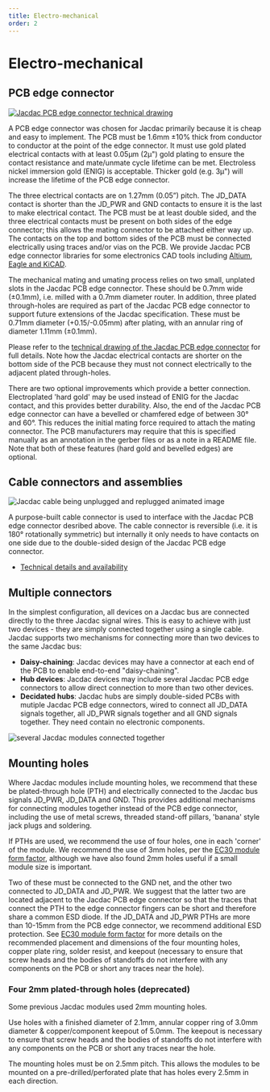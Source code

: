 ```yaml
---
title: Electro-mechanical
order: 2
---
```


# Electro-mechanical

## PCB edge connector

[![Jacdac PCB edge connector technical drawing](./pcbfootprint.png)](https://aka.ms/jacdac-edge-connector)

A PCB edge connector was chosen for Jacdac primarily because it is cheap and easy to implement. The PCB must be 1.6mm ±10% thick from conductor to conductor at the point of the edge connector. It must use gold plated electrical contacts with at least 0.05μm (2μ") gold plating to ensure the contact resistance and mate/unmate cycle lifetime can be met. Electroless nickel immersion gold (ENIG) is acceptable. Thicker gold (e.g. 3μ") will increase the lifetime of the PCB edge connector.

The three electrical contacts are on 1.27mm (0.05”) pitch. The JD_DATA contact is shorter than the JD_PWR and GND contacts to ensure it is the last to make electrical contact. The PCB must be at least double sided, and the three electrical contacts must be present on both sides of the edge connector; this allows the mating connector to be attached either way up. The contacts on the top and bottom sides of the PCB must be connected electrically using traces and/or vias on the PCB. We provide Jacdac PCB edge connector libraries for some electronics CAD tools including [Altium, Eagle and KiCAD](https://github.com/jacdac/jacdac-ddk/tree/main/connector).

The mechanical mating and umating process relies on two small, unplated slots in the Jacdac PCB edge connector. These should be 0.7mm wide (±0.1mm), i.e. milled with a 0.7mm diameter router. In addition, three plated through-holes are required as part of the Jacdac PCB edge connector to support future extensions of the Jacdac specification. These must be 0.71mm diameter (+0.15/-0.05mm) after plating, with an annular ring of diameter 1.11mm (±0.1mm).

Please refer to the [technical drawing of the Jacdac PCB edge connector](https://aka.ms/jacdac-edge-connector) for full details. Note how the Jacdac electrical contacts are shorter on the bottom side of the PCB because they must not connect electrically to the adjacent plated through-holes.

There are two optional improvements which provide a better connection. Electroplated 'hard gold' may be used instead of ENIG for the Jacdac contact, and this provides better durability. Also, the end of the Jacdac PCB edge connector can have a bevelled or chamfered edge of between 30° and 60°. This reduces the initial mating force required to attach the mating connector. The PCB manufacturers may require that this is specified manually as an annotation in the gerber files or as a note in a README file. Note that both of these features (hard gold and bevelled edges) are optional.

## Cable connectors and assemblies

![Jacdac cable being unplugged and replugged animated image](./reversibleconnectoranimation.gif)

A purpose-built cable connector is used to interface with the Jacdac PCB edge connector desribed above. The cable connector is reversible (i.e. it is 180° rotationally symmetric) but internally it only needs to have contacts on one side due to the double-sided design of the Jacdac PCB edge connector.

-   [Technical details and availability](./cables.mdx)

## Multiple connectors

In the simplest configuration, all devices on a Jacdac bus are connected directly to the three Jacdac signal wires. This is easy to achieve with just two devices - they are simply connected together using a single cable. Jacdac supports two mechanisms for connecting more than two devices to the same Jacdac bus:

-   **Daisy-chaining**: Jacdac devices may have a connector at each end of the PCB to enable end-to-end "daisy-chaining".
-   **Hub devices**: Jacdac devices may include several Jacdac PCB edge connectors to allow direct connection to more than two other devices.
-   **Decidated hubs**: Jacdac hubs are simply double-sided PCBs with mutiple Jacdac PCB edge connectors, wired to connect all JD_DATA signals together, all JD_PWR signals together and all GND signals together. They need contain no electronic components.

![several Jacdac modules connected together](./manymodulestogether.png)

## Mounting holes

Where Jacdac modules include mounting holes, we recommend that these be plated-through hole (PTH) and electrically connected to the Jacdac bus signals JD_PWR, JD_DATA and GND. This provides additional mechanisms for connecting modules together instead of the PCB edge connector, including the use of metal screws, threaded stand-off pillars, 'banana' style jack plugs and soldering.

If PTHs are used, we recommend the use of four holes, one in each 'corner' of the module.
We recommend the use of 3mm holes, per the [EC30 module form factor](../ec30),
although we have also found 2mm holes useful if a small module size is important.

Two of these must be connected to the GND net, and the other two connected to JD_DATA and JD_PWR. We suggest that the latter two are located adjacent to the Jacdac PCB edge connector so that the traces that connect the PTH to the edge connector fingers can be short and therefore share a common ESD diode. If the JD_DATA and JD_PWR PTHs are more than 10-15mm from the PCB edge connector, we recommend additional ESD protection. See [EC30 module form factor](../ec30) for more details on the recommended placement and dimensions of the four mounting holes, copper plate ring,
solder resist, and keepout (necessary to ensure that screw heads and the bodies of standoffs do not interfere with any components on the PCB or short any traces
near the hole).

### Four 2mm plated-through holes (deprecated)

Some previous Jacdac modules used 2mm mounting holes.

Use holes with a finished diameter of 2.1mm, annular copper ring of 3.0mm diameter & copper/component keepout of 5.0mm. The keepout is necessary to ensure that screw heads and the bodies of standoffs do not interfere with any components on the PCB or short any traces near the hole.

The mounting holes must be on 2.5mm pitch. This allows the modules to be mounted on a pre-drilled/perforated plate that has holes every 2.5mm in each direction.
